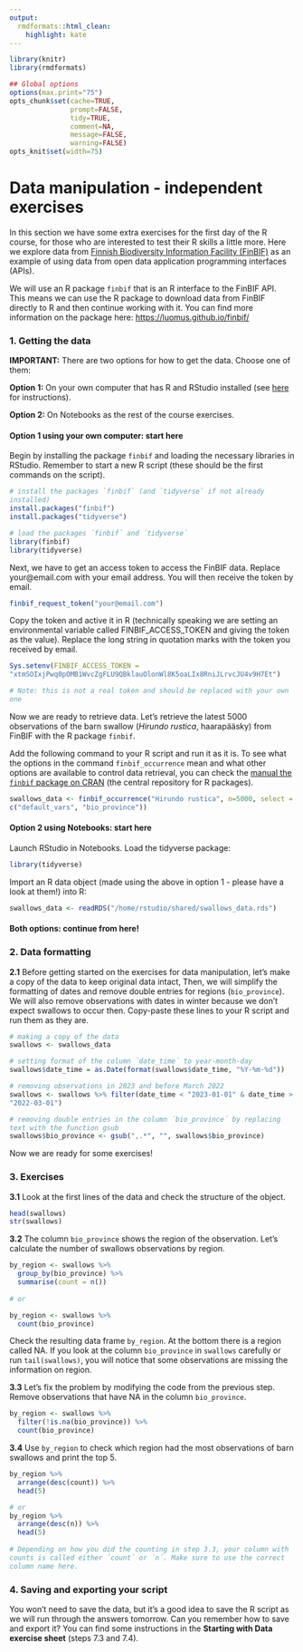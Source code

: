 ```yaml
---
output:
  rmdformats::html_clean:
    highlight: kate
---
```


```{=html}
<style>
  code {
    white-space : pre-wrap !important;
    word-break: break-word;
  }
</style>
```
```r
library(knitr)
library(rmdformats)

## Global options
options(max.print="75")
opts_chunk$set(cache=TRUE,
               prompt=FALSE,
               tidy=TRUE,
               comment=NA,
               message=FALSE,
               warning=FALSE)
opts_knit$set(width=75)
```

# Data manipulation - independent exercises

In this section we have some extra exercises for the first day of the R course, for those who are interested to test their R skills a little more. Here we explore data from [Finnish Biodiversity Information Facility (FinBIF)](https://laji.fi/en/about/2986) as an example of using data from open data application programming interfaces (APIs).

We will use an R package `finbif` that is an R interface to the FinBIF API. This means we can use the R package to download data from FinBIF directly to R and then continue working with it. You can find more information on the package here: <https://luomus.github.io/finbif/>

### **1. Getting the data**

**IMPORTANT:** There are two options for how to get the data. Choose one of them:

**Option 1:** On your own computer that has R and RStudio installed (see [here](https://e-learn.csc.fi/mod/url/view.php?id=2191) for instructions).

**Option 2:** On Notebooks as the rest of the course exercises.

#### **Option 1 using your own computer: start here**

Begin by installing the package `finbif` and loading the necessary libraries in RStudio. Remember to start a new R script (these should be the first commands on the script).

``` r
# install the packages `finbif` (and `tidyverse` if not already installed)
install.packages("finbif")
install.packages("tidyverse")

# load the packages ´finbif´ and ´tidyverse´
library(finbif)
library(tidyverse)
```

Next, we have to get an access token to access the FinBIF data. Replace your\@email.com with your email address. You will then receive the token by email.

``` r
finbif_request_token("your@email.com")
```

Copy the token and active it in R (technically speaking we are setting an environmental variable called FINBIF_ACCESS_TOKEN and giving the token as the value). Replace the long string in quotation marks with the token you received by email.

``` r
Sys.setenv(FINBIF_ACCESS_TOKEN = "xtmSOIxjPwq0pOMB1WvcZgFLU9QBklauOlonWl8K5oaLIx8RniJLrvcJU4v9H7Et")

# Note: this is not a real token and should be replaced with your own one
```

Now we are ready to retrieve data. Let's retrieve the latest 5000 observations of the barn swallow (*Hirundo rustica*, haarapääsky) from FinBIF with the R package `finbif`.

Add the following command to your R script and run it as it is. To see what the options in the command `finbif_occurrence` mean and what other options are available to control data retrieval, you can check the [manual the `finbif` package on CRAN](https://cloud.r-project.org/web/packages/finbif/finbif.pdf) (the central repository for R packages).

``` r
swallows_data <- finbif_occurrence("Hirundo rustica", n=5000, select = c("default_vars", "bio_province"))
```

#### **Option 2 using Notebooks: start here**

Launch RStudio in Notebooks. Load the tidyverse package:

``` r
library(tidyverse)
```

Import an R data object (made using the above in option 1 - please have a look at them!) into R:

``` r
swallows_data <- readRDS("/home/rstudio/shared/swallows_data.rds")
```

#### **Both options: continue from here!**

### **2. Data formatting**

**2.1** Before getting started on the exercises for data manipulation, let's make a copy of the data to keep original data intact, Then, we will simplify the formatting of dates and remove double entries for regions (`bio_province`). We will also remove observations with dates in winter because we don't expect swallows to occur then. Copy-paste these lines to your R script and run them as they are.

``` r
# making a copy of the data
swallows <- swallows_data

# setting format of the column ´date_time´ to year-month-day
swallows$date_time = as.Date(format(swallows$date_time, "%Y-%m-%d"))

# removing observations in 2023 and before March 2022
swallows <- swallows %>% filter(date_time < "2023-01-01" & date_time > "2022-03-01")

# removing double entries in the column ´bio_province´ by replacing text with the function gsub
swallows$bio_province <- gsub(",.*", "", swallows$bio_province)
```

Now we are ready for some exercises!

### **3. Exercises**

**3.1** Look at the first lines of the data and check the structure of the object.

``` r
head(swallows)
str(swallows)
```

**3.2** The column `bio_province` shows the region of the observation. Let's calculate the number of swallows observations by region.

``` r
by_region <- swallows %>% 
  group_by(bio_province) %>% 
  summarise(count = n())
  
# or

by_region <- swallows %>% 
  count(bio_province)
```

Check the resulting data frame `by_region`. At the bottom there is a region called NA. If you look at the column `bio_province` in `swallows` carefully or run `tail(swallows)`, you will notice that some observations are missing the information on region.

**3.3** Let's fix the problem by modifying the code from the previous step. Remove observations that have NA in the column `bio_province`.

``` r
by_region <- swallows %>% 
  filter(!is.na(bio_province)) %>% 
  count(bio_province)
```

**3.4** Use `by_region` to check which region had the most observations of barn swallows and print the top 5.

``` r
by_region %>%
  arrange(desc(count)) %>%
  head(5)

# or 
by_region %>%
  arrange(desc(n)) %>%
  head(5)
  
# Depending on how you did the counting in step 3.3, your column with counts is called either ´count´ or ´n´. Make sure to use the correct column name here.
```

### **4. Saving and exporting your script**

You won't need to save the data, but it's a good idea to save the R script as we will run through the answers tomorrow. Can you remember how to save and export it? You can find some instructions in the **Starting with Data exercise sheet** (steps 7.3 and 7.4).
